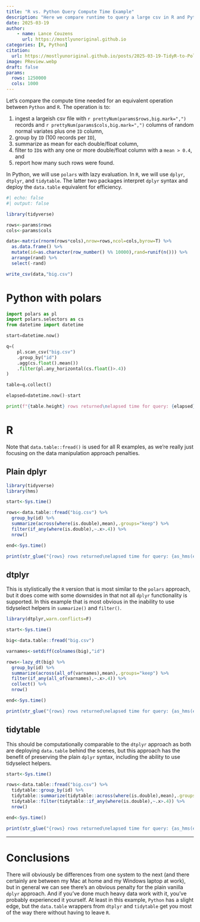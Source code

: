 ```yaml
---
title: "R vs. Python Query Compute Time Example"
description: "Here we compare runtime to query a large csv in R and Python"
date: 2025-03-19
author:
    - name: Lance Couzens
      url: https://mostlyunoriginal.github.io  
categories: [R, Python]
citation: 
  url: https://mostlyunoriginal.github.io/posts/2025-03-19-TidyR-to-PolarsPython/
image: PReview.webp
draft: false
params:
  rows: 1250000
  cols: 1000
---
```


Let's compare the compute time needed for an equivalent operation between `Python` and `R`. The operation is to:

1.  ingest a largeish csv file with `r prettyNum(params$rows,big.mark=",")` records and `r prettyNum(params$cols,big.mark=",")` columns of random normal variates plus one `ID` column,
2.  group by `ID` (100 records per `ID`),
3.  summarize as mean for each double/float column,
4.  filter to `ID`s with any one or more double/float column with a `mean > 0.4`, and
5.  report how many such rows were found.

In Python, we will use `polars` with lazy evaluation. In `R`, we will use `dplyr`, `dtplyr`, and `tidytable`. The latter two packages interpret `dplyr` syntax and deploy the `data.table` equivalent for efficiency.

```r
#| echo: false
#| output: false

library(tidyverse)

rows<-params$rows
cols<-params$cols

data<-matrix(rnorm(rows*cols),nrow=rows,ncol=cols,byrow=T) %>%
  as.data.frame() %>%
  mutate(id=as.character(row_number() %% 10000),rand=runif(n())) %>%
  arrange(rand) %>%
  select(-rand)

write_csv(data,"big.csv")
```

# Python with polars

```python
import polars as pl
import polars.selectors as cs
from datetime import datetime

start=datetime.now()

q=(
    pl.scan_csv("big.csv")
    .group_by("id")
    .agg(cs.float().mean())
    .filter(pl.any_horizontal(cs.float()>.4))
)

table=q.collect()

elapsed=datetime.now()-start

print(f"{table.height} rows returned\nelapsed time for query: {elapsed}")
```

# R

Note that `data.table::fread()` is used for all R examples, as we're really just focusing on the data manipulation approach penalties.

## Plain dplyr

```r
library(tidyverse)
library(hms)

start<-Sys.time()

rows<-data.table::fread("big.csv") %>%
  group_by(id) %>%
  summarize(across(where(is.double),mean),.groups="keep") %>%
  filter(if_any(where(is.double),~.x>.4)) %>%
  nrow()

end<-Sys.time()

print(str_glue("{rows} rows returned\nelapsed time for query: {as_hms(end-start)}"))
```

## dtplyr

This is stylistically the `R` version that is most similar to the `polars` approach, but it does come with some downsides in that not all `dplyr` functionality is supported. In this example that is most obvious in the inability to use tidyselect helpers in `summarize()` and `filter()`.

```r
library(dtplyr,warn.conflicts=F)

start<-Sys.time()

big<-data.table::fread("big.csv")

varnames<-setdiff(colnames(big),"id")

rows<-lazy_dt(big) %>%
  group_by(id) %>%
  summarize(across(all_of(varnames),mean),.groups="keep") %>%
  filter(if_any(all_of(varnames),~.x>.4)) %>%
  collect() %>%
  nrow()

end<-Sys.time()

print(str_glue("{rows} rows returned\nelapsed time for query: {as_hms(end-start)}"))
```

## tidytable

This should be computationally comparable to the `dtplyr` approach as both are deploying `data.table` behind the scenes, but this approach has the benefit of preserving the plain `dplyr` syntax, including the ability to use tidyselect helpers.

```r
start<-Sys.time()

rows<-data.table::fread("big.csv") %>%
  tidytable::group_by(id) %>%
  tidytable::summarize(tidytable::across(where(is.double),mean),.groups="keep") %>%
  tidytable::filter(tidytable::if_any(where(is.double),~.x>.4)) %>%
  nrow()

end<-Sys.time()

print(str_glue("{rows} rows returned\nelapsed time for query: {as_hms(end-start)}"))
```

------------------------------------------------------------------------

# Conclusions

There will obviously be differences from one system to the next (and there certainly are between my Mac at home and my Windows laptop at work), but in general we can see there's an obvious penalty for the plain vanilla `dplyr` approach. And if you've done much heavy data work with it, you've probably experienced it yourself. At least in this example, `Python` has a slight edge, but the `data.table` wrappers from `dtplyr` and `tidytable` get you most of the way there without having to leave `R`.